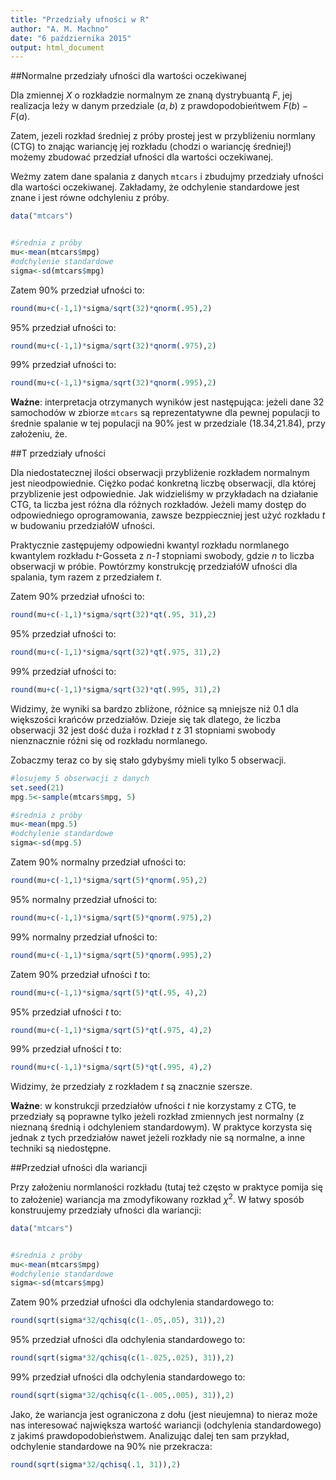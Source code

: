```yaml
---
title: "Przedziały ufności w R"
author: "A. M. Machno"
date: "6 października 2015"
output: html_document
---
```


##Normalne przedziały ufności dla wartości oczekiwanej

Dla zmiennej $X$ o rozkładzie normalnym ze znaną dystrybuantą $F$, jej realizacja leży w danym przedziale $(a,b)$ z prawdopodobieńtwem $F(b)-F(a)$. 

Zatem, jezeli rozkład średniej z próby prostej jest w przybliżeniu normlany (CTG) to znając wariancję jej rozkładu (chodzi o wariancję średniej!) możemy zbudować przedział ufności dla wartości oczekiwanej. 

Weżmy zatem dane spalania z danych `mtcars` i zbudujmy przedziały ufności dla wartości oczekiwanej. Zakładamy, że odchylenie standardowe jest znane i jest równe odchyleniu z próby. 

```r
data("mtcars")


#średnia z próby
mu<-mean(mtcars$mpg)
#odchylenie standardowe
sigma<-sd(mtcars$mpg)
```

Zatem 90% przedział ufności to:
```r
round(mu+c(-1,1)*sigma/sqrt(32)*qnorm(.95),2)
```

95% przedział ufności to:
```r
round(mu+c(-1,1)*sigma/sqrt(32)*qnorm(.975),2)
```

99% przedział ufności to:
```r
round(mu+c(-1,1)*sigma/sqrt(32)*qnorm(.995),2)
```

**Ważne**: interpretacja otrzymanych wyników jest następująca: jeżeli dane 32 samochodów w zbiorze `mtcars` są reprezentatywne dla pewnej populacji to średnie spalanie w tej populacji na 90% jest w przedziale (18.34,21.84), przy założeniu, że.

##T przedziały ufności

Dla niedostatecznej ilości obserwacji przybliżenie rozkładem normalnym jest nieodpowiednie. Ciężko podać konkretną liczbę obserwacji, dla której przyblizenie jest odpowiednie. Jak widzieliśmy w przykładach na działanie CTG, ta liczba jest różna dla różnych rozkładów. 
Jeżeli mamy dostęp do odpowiedniego oprogramowania, zawsze bezppieczniej jest użyć rozkładu *t* w budowaniu przedziałóW ufności.

Praktycznie zastępujemy odpowiedni kwantyl rozkładu normlanego kwantylem rozkładu *t*-Gosseta z *n-1* stopniami swobody, gdzie *n* to liczba obserwacji w próbie. Powtórzmy konstrukcję przedziałóW ufności dla spalania, tym razem z przedziałem *t*.

Zatem 90% przedział ufności to:
```r
round(mu+c(-1,1)*sigma/sqrt(32)*qt(.95, 31),2)
```

95% przedział ufności to:
```r
round(mu+c(-1,1)*sigma/sqrt(32)*qt(.975, 31),2)
```

99% przedział ufności to:
```r
round(mu+c(-1,1)*sigma/sqrt(32)*qt(.995, 31),2)
```

Widzimy, że wyniki sa bardzo zbliżone, różnice są mniejsze niż 0.1 dla większości krańców przedziałów. Dzieje się tak dlatego, że liczba obserwacji 32 jest dość duża i rozkład *t* z 31 stopniami swobody nienznacznie różni się od rozkładu normlanego.

Zobaczmy teraz co by się stało gdybyśmy mieli tylko 5 obserwacji.

```r
#losujemy 5 obserwacji z danych
set.seed(21)
mpg.5<-sample(mtcars$mpg, 5)

#średnia z próby
mu<-mean(mpg.5)
#odchylenie standardowe
sigma<-sd(mpg.5)
```

Zatem 90% normalny przedział ufności to:
```r
round(mu+c(-1,1)*sigma/sqrt(5)*qnorm(.95),2)
```

95% normalny przedział ufności to:
```r
round(mu+c(-1,1)*sigma/sqrt(5)*qnorm(.975),2)
```

99% normalny przedział ufności to:
```r
round(mu+c(-1,1)*sigma/sqrt(5)*qnorm(.995),2)
```

Zatem 90% przedział ufności *t* to:
```r
round(mu+c(-1,1)*sigma/sqrt(5)*qt(.95, 4),2)
```

95% przedział ufności *t* to:
```r
round(mu+c(-1,1)*sigma/sqrt(5)*qt(.975, 4),2)
```

99% przedział ufności *t* to:
```r
round(mu+c(-1,1)*sigma/sqrt(5)*qt(.995, 4),2)
```

Widzimy, że przedziały z rozkładem *t* są znacznie szersze. 

**Ważne**: w konstrukcji przedziałów ufności *t* nie korzystamy z CTG, te przedziały są poprawne tylko jeżeli rozkład zmiennych jest normalny (z nieznaną średnią i odchyleniem standardowym). W praktyce korzysta się jednak z tych przedziałów nawet jeżeli rozkłady nie są normalne, a inne techniki są niedostępne. 

##Przedział ufności dla wariancji

Przy założeniu normlaności rozkładu (tutaj też często w praktyce pomija się to założenie) wariancja ma zmodyfikowany rozkład $\chi^2$. W łatwy sposób konstruujemy przedziały ufności dla wariancji:

```r
data("mtcars")


#średnia z próby
mu<-mean(mtcars$mpg)
#odchylenie standardowe
sigma<-sd(mtcars$mpg)
```

Zatem 90% przedział ufności dla odchylenia standardowego to:
```r
round(sqrt(sigma*32/qchisq(c(1-.05,.05), 31)),2)
```

95% przedział ufności dla odchylenia standardowego to:
```r
round(sqrt(sigma*32/qchisq(c(1-.025,.025), 31)),2)
```

99% przedział ufności dla odchylenia standardowego to:
```r
round(sqrt(sigma*32/qchisq(c(1-.005,.005), 31)),2)
```

Jako, że wariancja jest ograniczona z dołu (jest nieujemna) to nieraz może nas interesować największa wartość wariancji (odchylenia standardowego) z jakimś prawdopodobieństwem. Analizując dalej ten sam przykład, odchylenie standardowe na 90% nie przekracza:

```r
round(sqrt(sigma*32/qchisq(.1, 31)),2)
```
